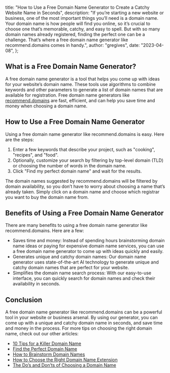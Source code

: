   title:
    "How to Use a Free Domain Name Generator to Create a Catchy Website Name in Seconds",
  description:
    "If you’re starting a new website or business, one of the most important things you’ll need is a domain name. Your domain name is how people will find you online, so it’s crucial to choose one that’s memorable, catchy, and easy to spell. But with so many domain names already registered, finding the perfect one can be a challenge. That’s where a free domain name generator like recommend.domains comes in handy.",
  author: "gregives",
  date: "2023-04-08",
};

<Metadata metadata={metadata} />

## What is a Free Domain Name Generator?

A free domain name generator is a tool that helps you come up with ideas for your website’s domain name. These tools use algorithms to combine keywords and other parameters to generate a list of domain names that are available for registration. Free domain name generators like [recommend.domains](/) are fast, efficient, and can help you save time and money when choosing a domain name.

## How to Use a Free Domain Name Generator

Using a free domain name generator like recommend.domains is easy. Here are the steps:

1. Enter a few keywords that describe your project, such as "cooking", "recipes", and "food".
2. Optionally, customize your search by filtering by top-level domain (TLD) or choosing the number of words in the domain name.
3. Click "Find my perfect domain name" and wait for the results.

The domain names suggested by recommend.domains will be filtered by domain availability, so you don’t have to worry about choosing a name that’s already taken. Simply click on a domain name and choose which registrar you want to buy the domain name from.

<CallToAction theme="normal" />

## Benefits of Using a Free Domain Name Generator

There are many benefits to using a free domain name generator like recommend.domains. Here are a few:

- Saves time and money: Instead of spending hours brainstorming domain name ideas or paying for expensive domain name services, you can use a free domain name generator to come up with ideas quickly and easily.
- Generates unique and catchy domain names: Our domain name generator uses state-of-the-art AI technology to generate unique and catchy domain names that are perfect for your website.
- Simplifies the domain name search process: With our easy-to-use interface, you can quickly search for domain names and check their availability in seconds.

## Conclusion

A free domain name generator like recommend.domains can be a powerful tool in your website or business arsenal. By using our generator, you can come up with a unique and catchy domain name in seconds, and save time and money in the process. For more tips on choosing the right domain name, check out our other articles:

- [10 Tips for a Killer Domain Name](/blog/10-tips-for-a-killer-domain-name)
- [Find the Perfect Domain Name](/blog/find-the-perfect-domain-name)
- [How to Brainstorm Domain Names](/blog/how-to-brainstorm-domain-names)
- [How to Choose the Right Domain Name Extension](/blog/how-to-choose-the-right-domain-name-extension)
- [The Do’s and Don’ts of Choosing a Domain Name](/blog/the-dos-and-donts-of-choosing-a-domain-name)
